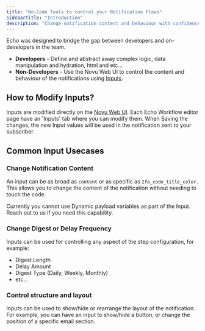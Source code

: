 ```yaml
---
title: "No-Code Tools to control your Notification Flows"
sidebarTitle: "Introduction"
description: "Change notification content and behaviour with confidence using Novu Web UI."
---
```


Echo was designed to bridge the gap between developers and on-developers in the team.

- **Developers** - Define and abstract away complex logic, data manipulation and hydration, html and etc...
- **Non-Developers** - Use the Novu Web UI to control the content and behaviour of the notifications using [Inputs](/echo/concepts/inputs).

## How to Modify Inputs?

Inputs are modified directly on the [Novu Web UI](https://web.novu.co). Each Echo Workflow editor page have an 'Inputs' tab where you can modify them.
When Saving the changes, the new Input values will be used in the notification sent to your subscriber.

## Common Input Usecases

### Change Notification Content

An input can be as broad as `content` or as specific as `2fa_code_title_color`. This allows you to change the content of the notification without needing to touch the code.

<Tip>
    Currently you cannot use Dynamic payload variables as part of the Input. Reach out to us if you need this capability.
</Tip>

### Change Digest or Delay Frequency

Inputs can be used for controlling any aspect of the step configuration, for example:

- Digest Length
- Delay Amount
- Digest Type (Daily, Weekly, Monthly)
- etc...

### Control structure and layout

Inputs can be used to show/hide or rearrange the layout of the notification.
For example, you can have an input to show/hide a button, or change the position of a specific email section.

